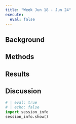 ```yaml
---
title: "Week Jun 18 - Jun 24"
execute:
  eval: false
---
```


## Background


## Methods


## Results


## Discussion



::: {.content-visible when-format="html"}
```python
# | eval: true
# | echo: false
import session_info
session_info.show()
```
:::
